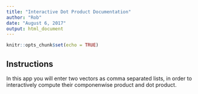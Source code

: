 ```yaml
---
title: "Interactive Dot Product Documentation"
author: "Rob"
date: "August 6, 2017"
output: html_document
---
```


```r
knitr::opts_chunk$set(echo = TRUE)
```

## Instructions

In this app you will enter two vectors as comma separated lists, in order to interactively compute their componenwise product and dot product.